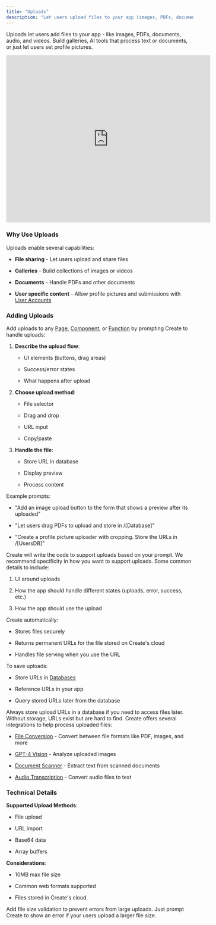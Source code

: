 ```yaml
---
title: "Uploads"
description: "Let users upload files to your app (images, PDFs, documents, audio, videos, etc.)"
---
```


Uploads let users add files to your app - like images, PDFs, documents, audio, and videos. Build galleries, AI tools that process text or documents, or just let users set profile pictures.

<iframe 
  src="https://twitframe.com/show?url=https://twitter.com/create_xyz/status/1865149581593579572" 
  width="550" 
  height="450" 
  frameborder="0" 
  allowfullscreen>
</iframe>


### Why Use Uploads

Uploads enable several capabilities:

* **File sharing** - Let users upload and share files

* **Galleries** - Build collections of images or videos

* **Documents** - Handle PDFs and other documents

* **User specific content** - Allow profile pictures and submissions with [User Accounts](/builder/user-accounts)

### Adding Uploads

Add uploads to any [Page](/builder/pages), [Component](/builder/components), or [Function](/builder/functions) by prompting Create to handle uploads:

1. **Describe the upload flow**:

   * UI elements (buttons, drag areas)

   * Success/error states

   * What happens after upload

2. **Choose upload method**:

   * File selector

   * Drag and drop

   * URL input

   * Copy/paste

3. **Handle the file**:

   * Store URL in database

   * Display preview

   * Process content

Example prompts:

* "Add an image upload button to the form that shows a preview after its uploaded"

* "Let users drag PDFs to upload and store in /\[Database]"

* "Create a profile picture uploader with cropping. Store the URLs in /\[UsersDB]"

Create will write the code to support uploads based on your prompt. We recommend specificity in how you want to support uploads. Some common details to include:

1. UI around uploads

2. How the app should handle different states (uploads, error, success, etc.)

3. How the app should use the upload

Create automatically:

* Stores files securely

* Returns permanent URLs for the file stored on Create's cloud

* Handles file serving when you use the URL

To save uploads:

* Store URLs in [Databases](/create/builder-add-ons/databases-beta)

* Reference URLs in your app

* Query stored URLs later from the database

<Tip>
Always store upload URLs in a database if you need to access files later. Without storage, URLs exist but are hard to find.
</Tip>

<Info>
Create offers several integrations to help process uploaded files:

* [File Conversion](/create/builder-add-ons/integrations#file-conversion) - Convert between file formats like PDF, images, and more

* [GPT-4 Vision](/create/builder-add-ons/integrations#gpt-4-vision) - Analyze uploaded images

* [Document Scanner](/create/builder-add-ons/integrations#document-scanner) - Extract text from scanned documents

* [Audio Transcription](/create/builder-add-ons/integrations#audio-transcription) - Convert audio files to text
</Info>

### Technical Details

**Supported Upload Methods**:

* File upload

* URL import

* Base64 data

* Array buffers

**Considerations**:

* 10MB max file size

* Common web formats supported

* Files stored in Create's cloud

<Info>
Add file size validation to prevent errors from large uploads. Just prompt Create to show an error if your users upload a larger file size.
</Info>


